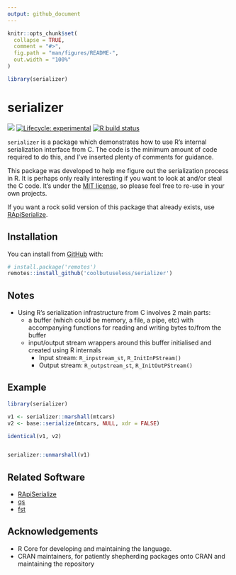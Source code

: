 ```yaml
---
output: github_document
---
```


<!-- README.md is generated from README.Rmd. Please edit that file -->

```r
knitr::opts_chunk$set(
  collapse = TRUE,
  comment = "#>",
  fig.path = "man/figures/README-",
  out.width = "100%"
)

library(serializer)
```

# serializer

<!-- badges: start -->
![](https://img.shields.io/badge/cool-useless-green.svg)
[![Lifecycle: experimental](https://img.shields.io/badge/lifecycle-experimental-orange.svg)](https://www.tidyverse.org/lifecycle/#experimental)
[![R build status](https://github.com/coolbutuseless/serializer/workflows/R-CMD-check/badge.svg)](https://github.com/coolbutuseless/serializer/actions)
<!-- badges: end -->

`serializer` is a package which demonstrates how to use R's internal 
serialization interface from C.  The code is the minimum amount of code 
required to do this, and I've inserted plenty of comments for guidance.

This package was developed to help me figure out the serialization process in R.
It is perhaps only really interesting if you want to look at and/or steal the C
code.  It's under the [MIT license](https://mit-license.org/), so please feel 
free to re-use in your own projects.

If you want a rock solid version of this package that already exists, use [RApiSerialize](https://cran.r-project.org/web/packages/RApiSerialize/index.html).


## Installation

You can install from [GitHub](https://github.com/coolbutuseless/serializer) with:

``` r
# install.package('remotes')
remotes::install_github('coolbutuseless/serializer')
```


## Notes

* Using R's serialization infrastructure from C involves 2 main parts:
    * a buffer (which could be memory, a file, a pipe, etc) with accompanying 
      functions for reading and writing bytes to/from the buffer
    * input/output stream wrappers around this buffer initialised and created
      using R internals
        * Input stream: `R_inpstream_st`, `R_InitInPStream()`
        * Output stream: `R_outpstream_st`, `R_InitOutPStream()`
        
        
## Example


```r
library(serializer)

v1 <- serializer::marshall(mtcars)
v2 <- base::serialize(mtcars, NULL, xdr = FALSE)

identical(v1, v2)


serializer::unmarshall(v1)
```



## Related Software

* [RApiSerialize](https://cran.r-project.org/web/packages/RApiSerialize/index.html)
* [qs](https://cran.r-project.org/web/packages/qs/index.html)
* [fst](https://cran.r-project.org/web/packages/fst/index.html)


## Acknowledgements

* R Core for developing and maintaining the language.
* CRAN maintainers, for patiently shepherding packages onto CRAN and maintaining
  the repository

